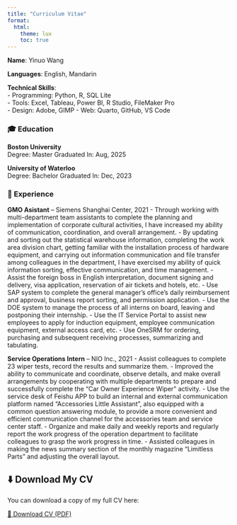```yaml
---
title: "Curriculum Vitae"
format:
  html:
    theme: lux
    toc: true
---
```


**Name**: Yinuo Wang

**Languages**: English, Mandarin  

**Technical Skills**:  
- Programming: Python, R, SQL Lite  
- Tools: Excel, Tableau, Power BI, R Studio, FileMaker Pro  
- Design: Adobe, GIMP 
- Web: Quarto, GitHub, VS Code

### 🎓 Education
**Boston University**  
Degree: Master
Graduated In: Aug, 2025

**University of Waterloo**  
Degree: Bachelor
Graduated In: Dec, 2023

### 💼 Experience
**GMO Asistant** – Siemens Shanghai Center, 2021
- Through working with multi-department team assistants to complete the planning and implementation of corporate cultural activities, I have increased my ability of communication, coordination, and overall arrangement.
- By updating and sorting out the statistical warehouse information, completing the work area division chart, getting familiar with the installation process of hardware equipment, and carrying out information communication and file transfer among colleagues in the department, I have exercised my ability of quick information sorting, effective communication, and time management.
- Assist the foreign boss in English interpretation, document signing and delivery, visa application, reservation of air tickets and hotels, etc.
- Use SAP system to complete the general manager's office's daily reimbursement and approval, business report sorting, and permission application.
- Use the DOE system to manage the process of all interns on board, leaving and postponing their internship.
- Use the IT Service Portal to assist new employees to apply for induction equipment, employee communication equipment, external access card, etc.
- Use OneSRM for ordering, purchasing and subsequent receiving processes, summarizing and tabulating.

**Service Operations Intern** – NIO Inc., 2021 
- Assist colleagues to complete 23 wiper tests, record the results and summarize them.
- Improved the ability to communicate and coordinate, observe details, and make overall arrangements by cooperating with multiple departments to prepare and successfully complete the "Car Owner Experience Wiper" activity.
- Use the service desk of Feishu APP to build an internal and external communication platform named "Accessories Little Assistant", also equipped with a common question answering module, to provide a more convenient and efficient communication channel for the accessories team and service center staff.
- Organize and make daily and weekly reports and regularly report the work progress of the operation department to facilitate colleagues to grasp the work progress in time.
- Assisted colleagues in making the news summary section of the monthly magazine "Limitless Parts" and adjusting the overall layout.


## ⬇️ Download My CV

You can download a copy of my full CV here:

[📄 Download CV (PDF)](files/YinuoWang_CV.pdf)